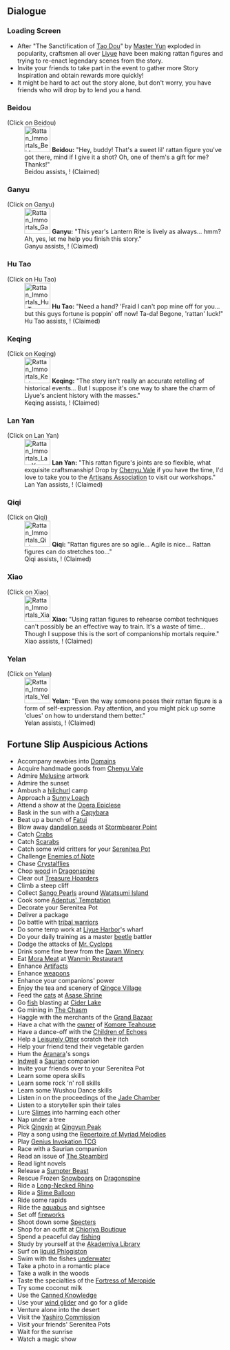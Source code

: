 {{Event Tabs
|subpage1 = Decorations
}}
==Dialogue==
===Loading Screen===
* After "The Sanctification of [[Tao Dou]]" by [[Yun Jin|Master Yun]] exploded in popularity, craftsmen all over [[Liyue]] have been making rattan figures and trying to re-enact legendary scenes from the story.
* Invite your friends to take part in the event to gather more Story Inspiration and obtain rewards more quickly!
* It might be hard to act out the story alone, but don't worry, you have friends who will drop by to lend you a hand.

===Beidou===
{{Dialogue Start}}
;(Click on Beidou)
:[[File:Rattan Immortals Beidou.png|left|60px]] '''Beidou:''' "Hey, buddy! That's a sweet lil' rattan figure you've got there, mind if I give it a shot? Oh, one of them's a gift for me? Thanks!"
:Beidou assists, {{Color|BP|Story Inspiration +80/160/240}}! (Claimed)
{{Dialogue End}}
{{clr}}

===Ganyu===
{{Dialogue Start}}
;(Click on Ganyu)
:[[File:Rattan Immortals Ganyu.png|left|60px]] '''Ganyu:''' "This year's Lantern Rite is lively as always... hmm? Ah, yes, let me help you finish this story."
:Ganyu assists, {{Color|BP|Story Inspiration +80/160/240}}! (Claimed)
{{Dialogue End}}
{{clr}}

===Hu Tao===
{{Dialogue Start}}
;(Click on Hu Tao)
:[[File:Rattan Immortals Hu Tao.png|left|60px]] '''Hu Tao:''' "Need a hand? 'Fraid I can't pop mine off for you... but this {{sic|little's}} guys fortune is poppin' off now! Ta-da! Begone, 'rattan' luck!"
:Hu Tao assists, {{Color|BP|Story Inspiration +80/160/240}}! (Claimed)
{{Dialogue End}}
{{clr}}

===Keqing===
{{Dialogue Start}}
;(Click on Keqing)
:[[File:Rattan Immortals Keqing.png|left|60px]] '''Keqing:''' "The story isn't really an accurate retelling of historical events... But I suppose it's one way to share the charm of Liyue's ancient history with the masses."
:Keqing assists, {{Color|BP|Story Inspiration +80/160/240}}! (Claimed)
{{Dialogue End}}
{{clr}}

===Lan Yan===
{{Dialogue Start}}
;(Click on Lan Yan)
:[[File:Rattan Immortals Lan Yan.png|left|60px]] '''Lan Yan:''' "This rattan figure's joints are so flexible, what exquisite craftsmanship! Drop by [[Chenyu Vale]] if you have the time, I'd love to take you to the [[Chenyu Vale Artisans Association|Artisans Association]] to visit our workshops."
:Lan Yan assists, {{Color|BP|Story Inspiration +80/160/240}}! (Claimed)
{{Dialogue End}}
{{clr}}

===Qiqi===
{{Dialogue Start}}
;(Click on Qiqi)
:[[File:Rattan Immortals Qiqi.png|left|60px]] '''Qiqi:''' "Rattan figures are so agile... Agile is nice... Rattan figures can do stretches too..."
:Qiqi assists, {{Color|BP|Story Inspiration +80/160/240}}! (Claimed)
{{Dialogue End}}
{{clr}}

===Xiao===
{{Dialogue Start}}
;(Click on Xiao)
:[[File:Rattan Immortals Xiao.png|left|60px]] '''Xiao:''' "Using rattan figures to rehearse combat techniques can't possibly be an effective way to train. It's a waste of time... Though I suppose this is the sort of companionship mortals require."
:Xiao assists, {{Color|BP|Story Inspiration +80/160/240}}! (Claimed)
{{Dialogue End}}
{{clr}}

===Yelan===
{{Dialogue Start}}
;(Click on Yelan)
:[[File:Rattan Immortals Yelan.png|left|60px]] '''Yelan:''' "Even the way someone poses their rattan figure is a form of self-expression. Pay attention, and you might pick up some 'clues' on how to understand them better."
:Yelan assists, {{Color|BP|Story Inspiration +80/160/240}}! (Claimed)
{{Dialogue End}}
{{clr}}

==Fortune Slip Auspicious Actions==
* Accompany newbies into [[Domain]]s
* Acquire handmade goods from [[Chenyu Vale]]
* Admire [[Melusine]] artwork
* Admire the sunset
* Ambush a [[hilichurl]] camp
* Approach a [[Sunny Loach]]
* Attend a show at the [[Opera Epiclese]]
* Bask in the sun with a [[Capybara]]
* Beat up a bunch of [[Fatui]]
* Blow away [[Dandelion Seed|dandelion seeds]] at [[Stormbearer Point]]
* Catch [[Crab]]s
* Catch [[Scarab]]s
* Catch some wild critters for your [[Serenitea Pot]]
* Challenge [[Enemies of Note]]
* Chase [[Crystalflies]]
* Chop [[wood]] in [[Dragonspine]]
* Clear out [[Treasure Hoarders]]
* Climb a steep cliff
* Collect [[Sango Pearl]]s around [[Watatsumi Island]]
* Cook some [[Adeptus' Temptation]]
* Decorate your Serenitea Pot
* Deliver a package
* Do battle with [[Sauroform Tribal Warrior|tribal warriors]]
* Do some temp work at [[Liyue Harbor]]'s wharf
* Do your daily training as a master [[Onikabuto|beetle]] battler
* Dodge the attacks of [[Ruin Guard|Mr. Cyclops]]
* Drink some fine brew from the [[Dawn Winery]]
* Eat [[Mora Meat]] at [[Wanmin Restaurant]]
* Enhance [[Artifact]]s
* Enhance [[weapon]]s
* Enhance your companions' power
* Enjoy the tea and scenery of [[Qingce Village]]
* Feed the [[cats]] at [[Asase Shrine]]
* Go [[fish]] blasting at [[Cider Lake]]
* Go mining in [[The Chasm]]
* Haggle with the merchants of the [[Grand Bazaar]]
* Have a chat with the [[Taroumaru|owner]] of [[Komore Teahouse]]
* Have a dance-off with the [[Children of Echoes]]
* Help a [[Leisurely Otter]] scratch their itch
* Help your friend tend their vegetable garden
* Hum the [[Aranara]]'s songs
* [[Saurian Indwelling|Indwell]] a [[Saurian]] companion
* Invite your friends over to your Serenitea Pot
* Learn some opera skills
* Learn some rock 'n' roll skills
* Learn some Wushou Dance skills
* Listen in on the proceedings of the [[Jade Chamber]]
* Listen to a storyteller spin their tales
* Lure [[Slimes]] into harming each other
* Nap under a tree
* Pick [[Qingxin]] at [[Qingyun Peak]]
* Play a song using the [[Repertoire of Myriad Melodies]]
* Play [[Genius Invokation TCG]]
* Race with a Saurian companion
* Read an issue of [[The Steambird]]
* Read light novels
* Release a [[Sumpter Beast]]
* Rescue Frozen [[Snowboar]]s on [[Dragonspine]]
* Ride a [[Long-Necked Rhino]]
* Ride a [[Slime Balloon]]
* Ride some rapids
* Ride the [[aquabus]] and sightsee
* Set off [[firework]]s
* Shoot down some [[Specter]]s
* Shop for an outfit at [[Chioriya Boutique]]
* Spend a peaceful day [[fishing]]
* Study by yourself at the [[House of Daena|Akademiya Library]]
* Surf on [[liquid Phlogiston]]
* Swim with the fishes [[Diving|underwater]]
* Take a photo in a romantic place
* Take a walk in the woods
* Taste the specialties of the [[Fortress of Meropide]]
* Try some coconut milk
* Use the [[Canned Knowledge "Swordfighting Techniques VIII"|Canned Knowledge]]
* Use your [[wind glider]] and go for a glide
* Venture alone into the desert
* Visit the [[Yashiro Commission]]
* Visit your friends' Serenitea Pots
* Wait for the sunrise
* Watch a magic show